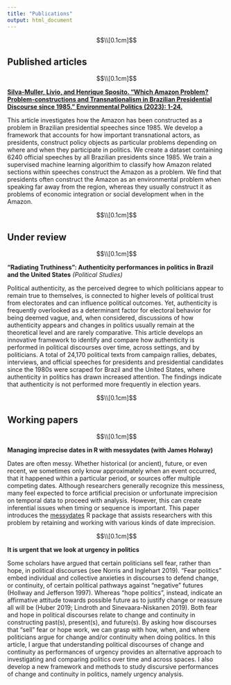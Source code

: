 ```yaml
---
title: "Publications"
output: html_document
---
```


<style type="text/css">
h1 {
  font-size: 45px;
  text-align: center;
}
h1.title {
  font-size: 40px;
  text-align: center;
}
</style>

$$\\[0.1cm]$$

## Published articles

$$\\[0.1cm]$$

[**Silva-Muller, Livio, and Henrique Sposito. "Which Amazon Problem? Problem-constructions and Transnationalism in Brazilian Presidential Discourse since 1985." Environmental Politics (2023): 1-24.**](https://www.tandfonline.com/doi/full/10.1080/09644016.2023.2220639)

This article investigates how the Amazon has been constructed as a problem in Brazilian presidential speeches since 1985. We develop a framework that accounts for how important transnational actors, as presidents, construct policy objects as particular problems depending on where and when they participate in politics. We create a dataset containing 6240 official speeches by all Brazilian presidents since 1985. We train a supervised machine learning algorithim to classify how Amazon related sections within speeches construct the Amazon as a problem. We find that presidents often construct the Amazon as an environmental problem when speaking far away from the region, whereas they usually construct it as problems of economic integration or social development when in the Amazon.

$$\\[0.1cm]$$

## Under review

$$\\[0.1cm]$$

**"Radiating Truthiness": Authenticity performances in politics in Brazil and the United States** *(Political Studies)*

Political authenticity, as the perceived degree to which politicians appear to remain true to themselves, is connected to higher levels of political trust from electorates and can influence political outcomes. Yet, authenticity is frequently overlooked as a determinant factor for electoral behavior for being deemed vague, and, when considered, discussions of how authenticity appears and changes in politics usually remain at the theoretical level and are rarely comparative. This article develops an innovative framework to identify and compare how authenticity is performed in political discourses over time, across settings, and by politicians. A total of 24,170 political texts from campaign rallies, debates, interviews, and official speeches for presidents and presidential candidates since the 1980s were scraped for Brazil and the United States, where authenticity in politics has drawn increased attention. The findings indicate that authenticity is not performed more frequently in election years.

$$\\[0.1cm]$$

## Working papers

$$\\[0.1cm]$$

**Managing imprecise dates in R with messydates (with James Holway)**

Dates are often messy. Whether historical (or ancient), future, or even recent, we sometimes only know approximately when an event occurred, that it happened within a particular period, or sources offer multiple competing dates. Although researchers generally recognize this messiness, many feel expected to force artificial precision or unfortunate imprecision on temporal data to proceed with analysis. However, this can create inferential issues when timing or sequence is important. This paper introduces the [messydates](https://globalgov.github.io/messydates/) R package that assists researchers with this problem by retaining and working with various kinds of date imprecision.

$$\\[0.1cm]$$

**It is urgent that we look at urgency in politics**

Some scholars have argued that certain politicians sell fear, rather than hope, in political discourses (see Norris and Inglehart 2019). “Fear politics” embed individual and collective anxieties in discourses to defend change, or continuity, of certain political pathways against “negative” futures (Hollway and Jefferson 1997). Whereas “hope politics”, instead, indicate an affirmative attitude towards possible future as to justify change or reassure all will be (Huber 2019; Lindroth and Sinevaara-Niskanen 2019). Both fear and hope in political discourses relate to change and continuity in constructing past(s), present(s), and future(s). By asking how discourses that “sell” fear or hope work, we can grasp with how, when, and where politicians argue for change and/or continuity when doing politics. In this article, I argue that understanding political discourses of change and continuity as performances of urgency provides an alternative approach to investigating and comparing politics over time and across spaces. I also develop a new framework and methods to study discursive performances of change and continuity in politics, namely urgency analysis.
